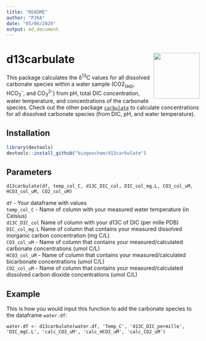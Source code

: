 ```yaml
---
title: "README"
author: "PJKA"
date: "05/06/2020"
output: md_document
---
```


# d13carbulate <img src="man/figures/d13carbulate_logo.png" width="120" align="right" />

This package calculates the δ^13^C values for all dissolved carbonate species within a water sample (CO2~(aq)~, HCO~3~^-^, and CO~3~^2-^) from pH, total DIC concentration, water temperature, and concentrations of the carbonate species. Check out the other package [`carbulate`](https://github.com/biogeochem/carbulate) to calculate concentrations for all dissolved carbonate species (from DIC, pH, and water temperature).  

## Installation

``` r
library(devtools)
devtools::install_github("biogeochem/d13carbulate")
```

## Parameters

`d13carbulate(df, temp_col_C, d13C_DIC_col, DIC_col_mg.L, CO3_col_uM, HCO3_col_uM, CO2_col_uM)`

`df` - Your dataframe with values  
`temp_col_C` - Name of column with your measured water temperature (in Celsius)  
`d13C_DIC_col` Name of column with your d13C of DIC (per mille PDB)  
`DIC_col_mg.L` Name of column that contains your measured dissolved inorganic carbon concentration (mg C/L)  
`CO3_col_uM` - Name of column that contains your measured/calculated carbonate concentrations (umol C/L)  
`HCO3_col_uM` - Name of column that contains your measured/calculated bicarbonate concentrations (umol C/L)  
`CO2_col_uM` - Name of column that contains your measured/calculated dissolved carbon dioxide concentrations (umol C/L)  

## Example

This is how you would input this function to add the carbonate species to the dataframe `water.df`:

`water.df <- d13carbulate(water.df, 'Temp_C', 'd13C_DIC_permille', 'DIC_mgC.L', 'calc_CO3_uM', 'calc_HCO3_uM', 'calc_CO2_uM')`
